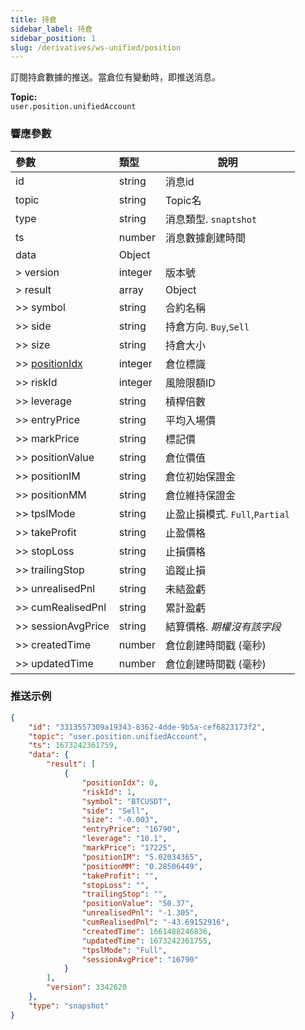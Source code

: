 ```yaml
---
title: 持倉
sidebar_label: 持倉
sidebar_position: 1
slug: /derivatives/ws-unified/position
---
```


訂閱持倉數據的推送。當倉位有變動時，即推送消息。

**Topic:**<br/>
`user.position.unifiedAccount`

### 響應參數
| 參數 | 類型 | 說明|
|:----- |:-----|----- |
|id |string |消息id|
|topic |string |Topic名 |
|type |string |消息類型. `snaptshot`|
|ts |number |消息數據創建時間 |
|data |Object | |
|> version |integer |版本號|
|> result |array |Object|
|>> symbol |string |合約名稱 |
|>> side |string |持倉方向. `Buy`,`Sell` |
|>> size |string |持倉大小 |
|>> [positionIdx](../enum#positionidx) |integer |倉位標識 |
|>> riskId |integer |風險限額ID |
|>> leverage |string |槓桿倍數 |
|>> entryPrice |string |平均入場價 |
|>> markPrice |string |標記價 |
|>> positionValue |string |倉位價值 |
|>> positionIM |string |倉位初始保證金 |
|>> positionMM |string |倉位維持保證金 |
|>> tpslMode |string |止盈止損模式. `Full`,`Partial` |
|>> takeProfit |string |止盈價格 |
|>> stopLoss |string |止損價格 |
|>> trailingStop |string |追蹤止損 |
|>> unrealisedPnl |string |未結盈虧 |
|>> cumRealisedPnl |string |累計盈虧 |
|>> sessionAvgPrice |string |結算價格. _期權沒有該字段_ |
|>> createdTime |number |倉位創建時間戳 (毫秒) |
|>> updatedTime |number |倉位創建時間戳 (毫秒) |

### 推送示例

```json
{
    "id": "3313557309a19343-8362-4dde-9b5a-cef6823173f2",
    "topic": "user.position.unifiedAccount",
    "ts": 1673242361759,
    "data": {
        "result": [
            {
                "positionIdx": 0,
                "riskId": 1,
                "symbol": "BTCUSDT",
                "side": "Sell",
                "size": "-0.003",
                "entryPrice": "16790",
                "leverage": "10.1",
                "markPrice": "17225",
                "positionIM": "5.02034365",
                "positionMM": "0.28506449",
                "takeProfit": "",
                "stopLoss": "",
                "trailingStop": "",
                "positionValue": "50.37",
                "unrealisedPnl": "-1.305",
                "cumRealisedPnl": "-43.69152916",
                "createdTime": 1661488246836,
                "updatedTime": 1673242361755,
                "tpslMode": "Full",
                "sessionAvgPrice": "16790"
            }
        ],
        "version": 3342620
    },
    "type": "snapshot"
}
```
